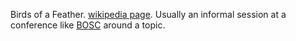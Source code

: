 Birds of a Feather. [[wp:BoF|wikipedia page]].  Usually an informal session at a conference like [[BOSC]] around a topic.